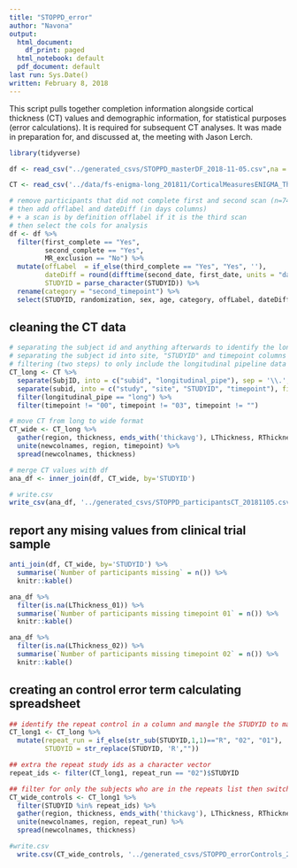 ```yaml
---
title: "STOPPD_error"
author: "Navona"
output:
  html_document:
    df_print: paged
  html_notebook: default
  pdf_document: default
last run: Sys.Date()
written: February 8, 2018
---
```


This script pulls together completion information alongside cortical thickness (CT) values and demographic information, for statistical purposes (error calculations). It is required for subsequent CT analyses. It was made in preparation for, and discussed at, the meeting with Jason Lerch. 

```r
library(tidyverse)

df <- read_csv("../generated_csvs/STOPPD_masterDF_2018-11-05.csv",na = "empty") #spreadsheet created by 03_STOPPD_masterDF.rmd

CT <- read_csv('../data/fs-enigma-long_201811/CorticalMeasuresENIGMA_ThickAvg.csv') #bring in CT data, from pipelines

```

```r

# remove participants that did not complete first and second scan (n=74)
# then add offlabel and dateDiff (in days columns)
# + a scan is by definition offlabel if it is the third scan
# then select the cols for analysis
df <- df %>%
  filter(first_complete == "Yes", 
         second_complete == "Yes",
         MR_exclusion == "No") %>%
  mutate(offLabel  = if_else(third_complete == "Yes", "Yes", ''),
         dateDiff = round(difftime(second_date, first_date, units = "days"), 0),
         STUDYID = parse_character(STUDYID)) %>%
  rename(category = "second_timepoint") %>%
  select(STUDYID, randomization, sex, age, category, offLabel, dateDiff)

```

## cleaning the CT data


```r
# separating the subject id and anything afterwards to identify the longtudinal pipeline participants
# separating the subject id into site, "STUDYID" and timepoint columns
# filtering (two steps) to only include the longitudinal pipeline data
CT_long <- CT %>%
  separate(SubjID, into = c("subid", "longitudinal_pipe"), sep = '\\.', extra = "drop", fill = "right") %>%
  separate(subid, into = c("study", "site", "STUDYID", "timepoint"), fill = "right") %>%
  filter(longitudinal_pipe == "long") %>%
  filter(timepoint != "00", timepoint != "03", timepoint != "")

# move CT from long to wide format
CT_wide <- CT_long %>%
  gather(region, thickness, ends_with('thickavg'), LThickness, RThickness, LSurfArea, RSurfArea, ICV) %>%
  unite(newcolnames, region, timepoint) %>%
  spread(newcolnames, thickness)
```


```r
# merge CT values with df
ana_df <- inner_join(df, CT_wide, by='STUDYID')

# write.csv
write_csv(ana_df, '../generated_csvs/STOPPD_participantsCT_20181105.csv')
```

## report any mising values from clinical trial sample

```r
anti_join(df, CT_wide, by='STUDYID') %>%
  summarise(`Number of participants missing` = n()) %>%
  knitr::kable()
```
```r
ana_df %>%
  filter(is.na(LThickness_01)) %>%
  summarise(`Number of participants missing timepoint 01` = n()) %>%
  knitr::kable()
```

```r
ana_df %>%
  filter(is.na(LThickness_02)) %>%
  summarise(`Number of participants missing timepoint 02` = n()) %>%
  knitr::kable()
```

## creating an control error term calculating spreadsheet

```r

## identify the repeat control in a column and mangle the STUDYID to match in a new column
CT_long1 <- CT_long %>%
  mutate(repeat_run = if_else(str_sub(STUDYID,1,1)=="R", "02", "01"),
         STUDYID = str_replace(STUDYID, 'R',"")) 

## extra the repeat study ids as a character vector
repeat_ids <- filter(CT_long1, repeat_run == "02")$STUDYID

## filter for only the subjects who are in the repeats list then switch to wide format
CT_wide_controls <- CT_long1 %>%
  filter(STUDYID %in% repeat_ids) %>% 
  gather(region, thickness, ends_with('thickavg'), LThickness, RThickness, LSurfArea, RSurfArea, ICV) %>%
  unite(newcolnames, region, repeat_run) %>%
  spread(newcolnames, thickness)

#write.csv
  write.csv(CT_wide_controls, '../generated_csvs/STOPPD_errorControls_2018-11-05.csv', row.names = FALSE)
```

